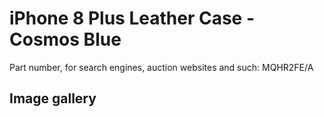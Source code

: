 # iPhone 8 Plus Leather Case - Cosmos Blue

Part number, for search engines, auction websites and such: MQHR2FE/A

## Image gallery

<div style={{ width: "768px" }}>
  <GalleryComponent
    images={[
      {
        original: "/everysource/MQHR2",
        thumbnail: "/everypreview/MQHR2",
      },
      {
        original: "/everysource/MQHR2_AV1_GOLD",
        thumbnail: "/everypreview/MQHR2_AV1_GOLD",
      },
      {
        original: "/everysource/MQHR2_AV1_SILVER",
        thumbnail: "/everypreview/MQHR2_AV1_SILVER",
      },
      {
        original: "/everysource/MQHR2_AV1_SPACE_GRAY",
        thumbnail: "/everypreview/MQHR2_AV1_SPACE_GRAY",
      },
      {
        original: "/everysource/MQHR2_AV2",
        thumbnail: "/everypreview/MQHR2_AV2",
      }
    ]}
  />
</div>